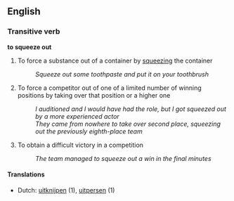 == English ==
=== Transitive verb ===
'''to squeeze out'''

# To force a substance out of a container by [[squeeze|squeezing]] the container
#: ''Squeeze out some toothpaste and put it on your toothbrush''
# To force a competitor out of one of a limited number of winning positions by taking over that position or a higher one
#: ''I auditioned and I would have had the role, but I got squeezed out by a more experienced actor''
#: ''They came from nowhere to take over second place, squeezing out the previously eighth-place team''
# To obtain a difficult victory in a competition
#: ''The team managed to squeeze out a win in the final minutes''

====Translations====
*Dutch: [[uitknijpen]] (1), [[uitpersen]] (1)